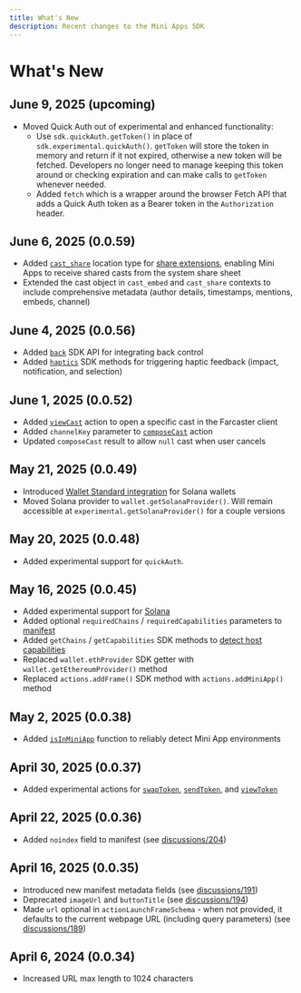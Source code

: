 ```yaml
---
title: What's New
description: Recent changes to the Mini Apps SDK
---
```


# What's New

## June 9, 2025 (upcoming)

- Moved Quick Auth out of experimental and enhanced functionality:
	- Use `sdk.quickAuth.getToken()` in place of `sdk.experimental.quickAuth()`.
	`getToken` will store the token in memory and return if it not expired,
	otherwise a new token will be fetched. Developers no longer need to manage
	keeping this token around or checking expiration and can make calls to
	`getToken` whenever needed.
	- Added `fetch` which is a wrapper around the browser Fetch API that
	adds a Quick Auth token as a Bearer token in the `Authorization` header.
	
## June 6, 2025 (0.0.59)

- Added [`cast_share`](/docs/guides/share-extension) location type for [share extensions](/docs/guides/share-extension), enabling Mini Apps to receive shared casts from the system share sheet
- Extended the cast object in `cast_embed` and `cast_share` contexts to include comprehensive metadata (author details, timestamps, mentions, embeds, channel)

## June 4, 2025 (0.0.56)

- Added [`back`](/docs/sdk/back) SDK API for integrating back control
- Added [`haptics`](/docs/sdk/haptics) SDK methods for triggering haptic feedback (impact, notification, and selection)

## June 1, 2025 (0.0.52)

- Added [`viewCast`](/docs/sdk/actions/view-cast) action to open a specific cast in the Farcaster client
- Added `channelKey` parameter to [`composeCast`](/docs/sdk/actions/compose-cast) action
- Updated `composeCast` result to allow `null` cast when user cancels

## May 21, 2025 (0.0.49)

- Introduced [Wallet Standard integration](/docs/guides/solana) for Solana wallets
- Moved Solana provider to `wallet.getSolanaProvider()`. Will remain accessible at `experimental.getSolanaProvider()` for a couple versions

## May 20, 2025 (0.0.48)

- Added experimental support for `quickAuth`.

## May 16, 2025 (0.0.45)

- Added experimental support for [Solana](/docs/guides/solana)
- Added optional `requiredChains` / `requiredCapabilities` parameters to [manifest](/docs/guides/publishing#host-a-manifest-file)
- Added `getChains` / `getCapabilities` SDK methods to [detect host capabilities](/docs/sdk/detecting-capabilities)
- Replaced `wallet.ethProvider` SDK getter with `wallet.getEthereumProvider()` method
- Replaced `actions.addFrame()` SDK method with `actions.addMiniApp()` method

## May 2, 2025 (0.0.38)

- Added [`isInMiniApp`](/docs/sdk/is-in-mini-app) function to reliably detect Mini App environments

## April 30, 2025 (0.0.37)

- Added experimental actions for [`swapToken`](/docs/sdk/actions/swap-token), [`sendToken`](/docs/sdk/actions/send-token), and [`viewToken`](/docs/sdk/actions/view-token)

## April 22, 2025 (0.0.36)

- Added `noindex` field to manifest (see [discussions/204](https://github.com/farcasterxyz/miniapps/discussions/204))

## April 16, 2025 (0.0.35)

- Introduced new manifest metadata fields (see [discussions/191](https://github.com/farcasterxyz/miniapps/discussions/191))
- Deprecated `imageUrl` and `buttonTitle` (see [discussions/194](https://github.com/farcasterxyz/miniapps/discussions/194))
- Made `url` optional in `actionLaunchFrameSchema` - when not provided, it defaults to the current webpage URL (including query parameters) (see [discussions/189](https://github.com/farcasterxyz/miniapps/discussions/189))

## April 6, 2024 (0.0.34)

- Increased URL max length to 1024 characters
